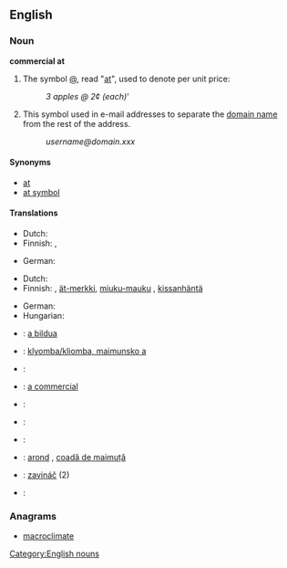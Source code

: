 ==English==

===Noun===
'''commercial at'''

# The symbol [[@]], read "[[at]]", used to denote per unit price:
#: ''3 apples @ 2¢ (each)'''
# This symbol used in e-mail addresses to separate the [[domain name]] from the rest of the address.
#: ''username@domain.xxx''

====Synonyms====
* [[at]]
* [[at symbol]]

====Translations====
{{trans-top|denoting unit price}}
* Dutch: {{t+|nl|aan}}
* Finnish: {{t+|fi|kpl}}, {{t+|fi|à}}
{{trans-mid}}
* German: {{t+|de|je}}
{{trans-bottom}}

{{trans-top|domain name separator in e-mail addresses}}
* Dutch: {{t|nl|apenstaart}} <!--belongs under Dutch entry (literally "ape tail") -->
* Finnish: {{t-|fi|at-merkki}}, [[ät-merkki]], [[miuku-mauku]] {{qualifier|slang}}, [[kissanhäntä]] {{qualifier|slang}}
{{trans-mid}}
* German: {{t+|de|Klammeraffe|m}}
* Hungarian: {{t+|hu|kukac}}
{{trans-bottom}}

{{checktrans-top}}
* {{ttbc|eu}}: [[a bildua]]
* {{ttbc|bg}}: [[klyomba/kliomba, maimunsko a]]
* {{ttbc|fr}}: {{t+|fr|arrobe|f}}
* {{ttbc|ia}}: [[a commercial]]
* {{ttbc|it}}: {{t+|it|chiocciola|f}}
* {{ttbc|lt}}: {{t-|lt|eta|xs=Lithuanian}}
* {{ttbc|pt}}: {{t+|pt|arroba|f}}
* {{ttbc|ro}}: [[arond]] {{n}}, [[coadă de maimuță]] {{f}} <!--belongs under Romanian entry (literally "monkey-tail") -->
* {{ttbc|sk}}: [[zavináč]] {{m}} (2)
* {{ttbc|es}}: {{t+|es|arroba|f}}
{{trans-bottom}}

===Anagrams===
* [[macroclimate#English|macroclimate]]


[[Category:English nouns]]